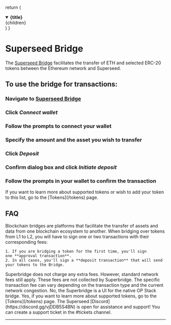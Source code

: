 
  return (
    <details
      open
      className="last-of-type:mb-0 rounded-lg bg-neutral-50 dark:bg-neutral-800 p-2 mt-4"
    >
      <summary>
        <strong className="text-lg">{title}</strong>
      </summary>
      <div className="nx-p-2">{children}</div>
    </details>
  )
}

# Superseed Bridge

The [Superseed Bridge](https://sepolia-bridge.superseed.xyz/) facilitates the transfer of ETH and selected ERC-20 tokens between the Ethereum network and Superseed.

## To use the bridge for transactions:

<Steps>

### Navigate to [Superseed Bridge]( https://sepolia-bridge.superseed.xyz/)

### Click _Connect wallet_

### Follow the prompts to connect your wallet

### Specify the amount and the asset you wish to transfer

### Click _Deposit_

### Confirm dialog box and click _Initiate deposit_

### Follow the prompts in your wallet to confirm the transaction

</Steps>

<Callout type="info" emoji="ℹ️" title="Tokens">
  If you want to learn more about supported tokens or wish to add your token to this list, go to the [Tokens](/tokens) page.
</Callout>


## FAQ

<FAQBox title="What is the purpose of the bridge?">
  Blockchain bridges are platforms that facilitate the transfer of assets and data from one blockchain ecosystem to another. 
</FAQBox>

<FAQBox title="Are there any fees involved?">
  When bridging over tokens from L1 to L2, you will have to sign one or two transactions with their corresponding fees:

    1. If you are bridging a token for the first time, you'll sign one **approval transaction**.
    2. In all cases, you'll sign a **deposit transaction** that will send your tokens to the Bridge.
</FAQBox>

<FAQBox title="Does Superseed Bridge charge any extra fees?">
  Superbridge does not charge any extra fees. However, standard network fees still apply. These fees are not collected by Superbridge. The specific transaction fee can vary depending on the transaction type and the current network congestion.
</FAQBox>

<FAQBox title="Is Superbridge a liquidity bridge?">
  No, the Superbridge is a UI for the native OP Stack bridge. 
</FAQBox>

<FAQBox title="Can I transfer tokens through the Superbridge UI?">
  Yes, if you want to learn more about supported tokens, go to the [Tokens](/tokens) page.
</FAQBox>

<FAQBox title="What if I have a question, issue or problem?">
  The Superseed [Discord](https://discord.gg/vjDDB5S4BN) is open for assistance and support! You can create a support ticket in the #tickets channel.
</FAQBox>

---
